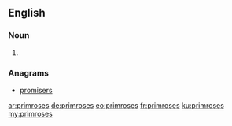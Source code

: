 ==English==

===Noun===
{{head|en|noun plural form}}

# {{plural of|primrose|lang=en}}

===Anagrams===
* [[promisers]]

[[ar:primroses]]
[[de:primroses]]
[[eo:primroses]]
[[fr:primroses]]
[[ku:primroses]]
[[my:primroses]]